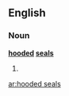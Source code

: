 ==English==

===Noun===
'''[[hooded]] [[seals]]'''

# {{plural of|hooded seal}}

[[ar:hooded seals]]